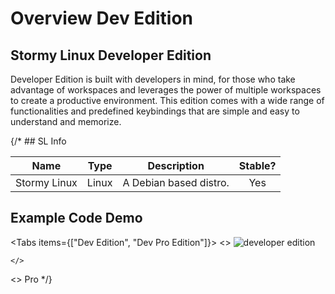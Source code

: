 
# Overview Dev Edition

## Stormy Linux Developer Edition

Developer Edition is built with developers in mind, for those who take advantage of workspaces and leverages the power of multiple workspaces to create a productive environment. This edition comes with a wide range of functionalities and predefined keybindings that are simple and easy to understand and memorize.

{/* ## SL Info

|     Name     | Type  | Description            | Stable? |
| :----------: | :---: | ---------------------- | :-----: |
| Stormy Linux | Linux | A Debian based distro. |   Yes   |

## Example Code Demo

<Tabs items={["Dev Edition", "Dev Pro Edition"]}>
  <Tab>
    <>
        <Image src={dev} alt="developer edition" />

    </>

  </Tab>
  <Tab>
    <>
        Pro
    </>

  </Tab>
</Tabs> */}

